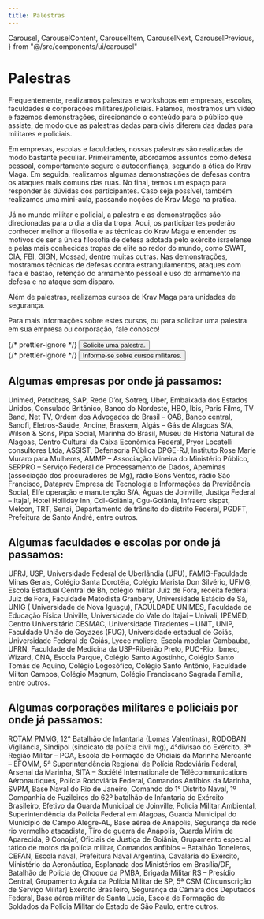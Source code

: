 ```yaml
---
title: Palestras
---
```


  Carousel,
  CarouselContent,
  CarouselItem,
  CarouselNext,
  CarouselPrevious,
} from "@/src/components/ui/carousel"

# Palestras

Frequentemente, realizamos palestras e workshops em empresas, escolas, faculdades e corporações militares/policiais. Falamos, mostramos um vídeo e fazemos demonstrações, direcionando o conteúdo para o público que assiste, de modo que as palestras dadas para civis diferem das dadas para militares e policiais.

Em empresas, escolas e faculdades, nossas palestras são realizadas de modo bastante peculiar. Primeiramente, abordamos assuntos como defesa pessoal, comportamento seguro e autoconfiança, segundo a ótica do Krav Maga. Em seguida, realizamos algumas demonstrações de defesas contra os ataques mais comuns das ruas. No final, temos um espaço para responder às dúvidas dos participantes. Caso seja possível, também realizamos uma mini-aula, passando noções de Krav Maga na prática.

Já no mundo militar e policial, a palestra e as demonstrações são direcionadas para o dia a dia da tropa. Aqui, os participantes poderão conhecer melhor a filosofia e as técnicas do Krav Maga e entender os motivos de ser a única filosofia de defesa adotada pelo exército israelense e pelas mais conhecidas tropas de elite ao redor do mundo, como SWAT, CIA, FBI, GIGN, Mossad, dentre muitas outras. Nas demonstrações, mostramos técnicas de defesas contra estrangulamentos, ataques com faca e bastão, retenção do armamento pessoal e uso do armamento na defesa e no ataque sem disparo.

Além de palestras, realizamos cursos de Krav Maga para unidades de segurança.

Para mais informações sobre estes cursos, ou para solicitar uma palestra em sua empresa ou corporação, fale conosco!

<div className="mt-12 grid grid-cols-2 place-items-center gap-8">
  <div>
    {/* prettier-ignore */}
    <Button asChild size="free" className="bg-blue-500 hover:cursor-pointer text-center text-xl lg:py-4"><Link href="/contato">Solicite uma palestra.</Link></Button>
  </div>
  <div>
    {/* prettier-ignore */}
    <Button asChild size="free" className="bg-blue-500 hover:cursor-pointer text-center text-xl lg:py-4"><Link href="/krav-maga/militar">Informe-se sobre cursos militares.</Link></Button>
  </div>
</div>

## Algumas empresas por onde já passamos:

Unimed, Petrobras, SAP, Rede D’or, Sotreq, Uber, Embaixada dos Estados Unidos, Consulado Britânico, Banco do Nordeste, HBO, Ibis, Paris Films, TV Band, Net TV, Ordem dos Advogados do Brasil – OAB, Banco central, Sanofi, Eletros-Saúde, Ancine, Braskem, Algás – Gás de Alagoas S/A, Wilson & Sons, Pipa Social, Marinha do Brasil, Museu de História Natural de Alagoas, Centro Cultural da Caixa Econômica Federal, Pryor Locatelli consultores Ltda, ASSIST, Defensoria Pública DPGE-RJ, Instituto Rose Marie Muraro para Mulheres, AMMP – Associação Mineira do Ministério Público, SERPRO – Serviço Federal de Processamento de Dados, Apeminas (associação dos procuradores de Mg), rádio Bons Ventos, rádio São Francisco, Dataprev Empresa de Tecnologia e Informações da Previdência Social, Elfe operação e manutenção S/A, Águas de Joinville, Justiça Federal – Itajaí, Hotel Holliday Inn, Cdl-Goiânia, Cgu-Goiânia, Infraero sispat, Melcon, TRT, Senai, Departamento de trânsito do distrito Federal, PGDFT, Prefeitura de Santo André, entre outros.

<div className="container mx-auto py-8">
  <Gallery>
    <GalleryItem
      src="/pt/images/federacao/palestras/palestra-educacao-1.jpg"
      title=""
    />
    <GalleryItem
      src="/pt/images/federacao/palestras/palestra-educacao-2.jpg"
      title=""
    />
    <GalleryItem
      src="/pt/images/federacao/palestras/palestra-educacao-3.jpg"
      title=""
    />
    <GalleryItem
      src="/pt/images/federacao/palestras/palestra-educacao-4.jpg"
      title=""
    />
    <GalleryItem
      src="/pt/images/federacao/palestras/palestra-educacao-5.jpg"
      title=""
    />
  </Gallery>
</div>

## Algumas faculdades e escolas por onde já passamos:

UFRJ, USP, Universidade Federal de Uberlândia (UFU), FAMIG-Faculdade Minas Gerais, Colégio Santa Dorotéia, Colégio Marista Don Silvério, UFMG, Escola Estadual Central de Bh, colégio militar Juiz de Fora, receita federal Juiz de Fora, Faculdade Metodista Granbery, Universidade Estácio de Sá, UNIG ( Universidade de Nova Iguaçu), FACULDADE UNIMES, Faculdade de Educação Física Univille, Universidade do Vale do Itajaí – Univali, IPEMED, Centro Universitário CESMAC, Universidade Tiradentes – UNIT, UNIP, Faculdade União de Goyazes (FUG), Universidade estadual de Goiás, Universidade Federal de Goiás, Lycee moliere, Escola modelar Cambauba, UFRN, Faculdade de Medicina da USP-Ribeirão Preto, PUC-Rio, Ibmec, Wizard, CNA, Escola Parque, Colégio Santo Agostinho, Colégio Santo Tomás de Aquino, Colégio Logosófico, Colégio Santo Antônio, Faculdade Milton Campos, Colégio Magnum, Colégio Franciscano Sagrada Família, entre outros.

<div className="container mx-auto py-8">
  <Gallery>
    <GalleryItem
      src="/pt/images/federacao/palestras/palestra-empresa-1.jpg"
      title=""
    />
    <GalleryItem
      src="/pt/images/federacao/palestras/palestra-empresa-2.jpg"
      title=""
    />
    <GalleryItem
      src="/pt/images/federacao/palestras/palestra-empresa-3.jpg"
      title=""
    />
    <GalleryItem
      src="/pt/images/federacao/palestras/palestra-empresa-4.jpg"
      title=""
    />
    <GalleryItem
      src="/pt/images/federacao/palestras/palestra-empresa-5.jpg"
      title=""
    />
    <GalleryItem
      src="/pt/images/federacao/palestras/palestra-empresa-6.jpg"
      title=""
    />
  </Gallery>
</div>

## Algumas corporações militares e policiais por onde já passamos:

ROTAM PMMG, 12° Batalhão de Infantaria (Lomas Valentinas), RODOBAN Vigilância, Sindipol (sindicato da polícia civil mg), 4°divisao do Exército, 3ª Região Militar – POA, Escola de Formação de Oficiais da Marinha Mercante – EFOMM, 5ª Superintendência Regional de Polícia Rodoviária Federal, Arsenal da Marinha, SITA – Société Internationale de Télécommunications Aéronautiques, Polícia Rodoviária Federal, Comandos Anfíbios da Marinha, SVPM, Base Naval do Rio de Janeiro, Comando do 1° Distrito Naval, 1º Companhia de Fuzileiros do 62º batalhão de Infantaria do Exército Brasileiro, Efetivo da Guarda Municipal de Joinville, Polícia Militar Ambiental, Superintendência da Polícia Federal em Alagoas, Guarda Municipal do Município de Campo Alegre-AL, Base aérea de Anápolis, Segurança da rede rio vermelho atacadista, Tiro de guerra de Anápolis, Guarda Mirim de Aparecida, 9 Conojaf, Oficiais de Justiça de Goiânia, Grupamento especial tático de motos da polícia militar, Comandos anfibios – Batalhão Toneleros, CEFAN, Escola naval, Prefeitura Naval Argentina, Cavalaria do Exército, Ministério da Aeronáutica, Esplanada dos Ministérios em Brasília/DF, Batalhão de Policia de Choque da PMBA, Brigada Militar RS – Presídio Central, Grupamento Águia da Polícia Militar de SP, 5ª CSM (Circunscrição de Serviço Militar) Exército Brasileiro, Segurança da Câmara dos Deputados Federal, Base aérea militar de Santa Lucía, Escola de Formação de Soldados da Polícia Militar do Estado de São Paulo, entre outros.

<div className="container mx-auto py-8">
  <Gallery>
    <GalleryItem
      src="/pt/images/federacao/palestras/palestra-militar-1.jpg"
      title=""
    />
    <GalleryItem
      src="/pt/images/federacao/palestras/palestra-militar-2.jpg"
      title=""
    />
    <GalleryItem
      src="/pt/images/federacao/palestras/palestra-militar-3.jpg"
      title=""
    />
    <GalleryItem
      src="/pt/images/federacao/palestras/palestra-militar-4.jpg"
      title=""
    />
    <GalleryItem
      src="/pt/images/federacao/palestras/palestra-militar-5.jpg"
      title=""
    />
    <GalleryItem
      src="/pt/images/federacao/palestras/palestra-militar-6.jpg"
      title=""
    />
  </Gallery>
</div>
